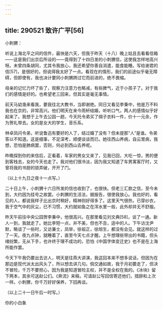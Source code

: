 ```yaml
---
---
---
```

title: 290521 致许广平[56]
---




小刺猬：

听说上海北平之间的信件，最快是六天，但我于昨天（十八）晚上姑且去看看信箱——这是我们出京后所设的——竟得到了十四日发的小刺猬信，这使我怎样地高兴呀。未曾四条胡同，尤其令我放心，我还希望你善自消遣，能食能睡。写给谢君的信[57]，是很好的，但说得我太好了一点。看现在的情形，我们的前途似乎毫无障碍，但即使有，我也决计要同小刺猬跨过它而前进的，绝不畏缩。

母亲的记忆力坏了些了，观察力注意力也略减，有些脾气，近于小孩子了。对于我们的感情是好的。也希望老三回来，但其实是毫无事情。

前天马幼渔来看我，要我往北大教书，当即谢绝。同日又看见李秉中，他是万不料我也在京的，非常高兴。他们明天在来今雨轩结婚，听听口气，两人的感情似乎好起来了。我想于上午去公园一趟，今天托令弟买了绸子衣料一件，价十一元余，作为贺礼带去。女的是女大的学生，音乐系。

林卓凤问令弟，听说鲁迅有要好的人了，结过婚了没有？但未提那“人”是谁。令弟答以不知道。这是细事，不足深考，顺便谈谈而已。她往西山养病，自云胃病，我想，恐怕是肺病罢，否则，何必到西山去养呢。

昨晚探到你的来信后，正看着，车家的男女又来了，见我已回，大吃一惊，男的便到客栈去，女的今天也走了。我对他们很冷淡，因为我又知道了车男寓客厅时，又曾将我的书厨的锁弄破，开开了门。

（以上十九日之夜十一点写。）

二十日上午，小刺猬十六日所发的信也收到了，也很快。但老三汇款之信，至今未到，大约因为挂号之故罢。小刺猬的生活法，据报告，很使我放心。我也好的，看见的人，都说我样子比出京时稍好，精神则好得多了。这里天气很热，已穿纱衣，我于空气中的灰尘，已不习惯，大约就如鱼之在浑水里一般，此外却并无不舒服。

昨天午前往中央公园贺李秉中，他很高兴。在那里看见刘文典[58]，谈了一通。新人一到，我就走了。她比李短一点，并不美，但也不丑，适中的人。下午访沈尹默，略谈了一些时，又访兼士，凤举，徐祖正，徐旭生，都没有会见。就这样的过了一天。夜九点钟，就睡着了，直至今天七点才醒。上午想理些带出的书籍，但头绪纷繁，无从下手，也许终于理不成功的，恐怕《中国字体变迁史》也不是在上海所能作罢。

今天下午我仍要出去访人，明天是往燕大讲演，我这回本来不想多说话，但因为在那边是现代派太出风头了，所以想去讲几句。倘交通如故，我于月初要走了，但决不冒险，千万不要担心，因为我是知道冒险主权，并不是全权在我的。《冰块》留下两本，其余可送赵公们。《奔流》来稿，可请赵公写回信寄还他们，措辞和上次一样。小刺猬，你千万好好保养，下回再谈。

（以上二十一日午后一时写。）

你的小白象